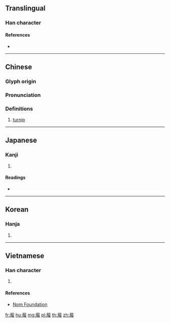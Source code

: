 {{character info/new}}
{{also|蔔}}
==Translingual==

===Han character===
{{Han char|rn=140|rad=艸|as=08|sn=14|four=44247|canj=TBSE|ids=⿱艹服}}

====References====
* {{Han ref|kx=1037.310|dkj=31170|dj=1496.070|hdz=53237.040|uh=83D4|ud=33748|bh=B5E8|bd=46568}}

----

==Chinese==
{{zh-forms}}

===Glyph origin===
{{Han etym}}

===Pronunciation===
{{zh-pron
|m=fú
|c=fuk6,baak6
|mn=ho̍k/po̍k
|mc=y
|oc=y
|ma=
|cat=n
}}

===Definitions===
{{zh-hanzi}}

# [[turnip]]

----

==Japanese==

===Kanji===
{{ja-kanji|grade=|rs=艸08}}

# {{defn|lang=ja|sort=艸08}}

====Readings====
* {{ja-readings|on=[[ほく]] (hoku), [[ふく]] (fuku)|kun=[[だいこん]] (daikon)|nanori=}}

----

==Korean==

===Hanja===
{{ko-hanja|hangeul=복|eumhun=|rv=bok|mr=pok|y=pok}}

# {{defn|lang=ko|sort=艸08}}

----

==Vietnamese==

===Han character===
{{vi-readings|rs=艸08| hanviet = phục}}

# {{defn|lang=vi|sort=艸08}}

====References====
*[http://nomfoundation.org/common/nom_details.php?codepoint=83d4 Nom Foundation]

[[fr:菔]]
[[hu:菔]]
[[mg:菔]]
[[pl:菔]]
[[th:菔]]
[[zh:菔]]